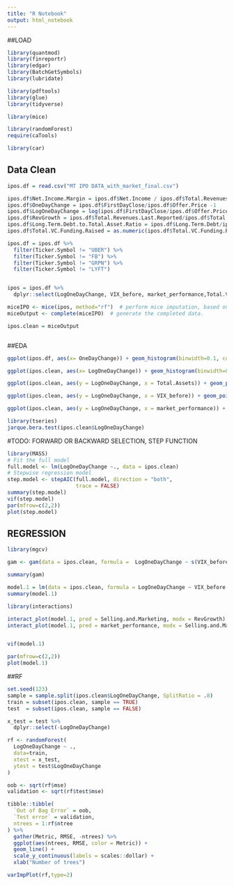 ```yaml
---
title: "R Notebook"
output: html_notebook
---
```


##LOAD
```r
library(quantmod)
library(finreportr)
library(edgar)
library(BatchGetSymbols)
library(lubridate)

library(pdftools)
library(glue)
library(tidyverse)

library(mice)

library(randomForest)
require(caTools)

library(car)
```


## Data Clean
```r


ipos.df = read.csv("MT IPO DATA_with_market_final.csv")

ipos.df$Net.Income.Margin = ipos.df$Net.Income / ipos.df$Total.Revenues.Last.Reported
ipos.df$OneDayChange = ipos.df$FirstDayClose/ipos.df$Offer.Price -1
ipos.df$LogOneDayChange = log(ipos.df$FirstDayClose/ipos.df$Offer.Price)
ipos.df$RevGrowth = ipos.df$Total.Revenues.Last.Reported/ipos.df$Total.Revenues.in.Previous.Year-1
ipos.df$Long.Term.Debt.to.Total.Asset.Ratio = ipos.df$Long.Term.Debt/ipos.df$Total.Assets
ipos.df$Total.VC.Funding.Raised = as.numeric(ipos.df$Total.VC.Funding.Raised)/1000

ipos.df = ipos.df %>%
  filter(Ticker.Symbol != "UBER") %>%
  filter(Ticker.Symbol != "FB") %>%
  filter(Ticker.Symbol != "GRPN") %>%
  filter(Ticker.Symbol != "LYFT")


ipos = ipos.df %>% 
  dplyr::select(LogOneDayChange, VIX_before, market_performance,Total.VC.Funding.Raised, Total.Revenues.Last.Reported, Total.Assets,Long.Term.Debt, Long.Term.Debt.to.Total.Asset.Ratio, Selling.and.Marketing, Total.Operating.Expenses, Net.Income, Net.Income.Margin, Type.of.Security, Investment.Bank..Lead.Left., Additional.Lead.Underwriters, RevGrowth, Proceeds)

miceIPO <- mice(ipos, method="rf")  # perform mice imputation, based on random forests.
miceOutput <- complete(miceIPO)  # generate the completed data.

ipos.clean = miceOutput



```

##EDA
```r
ggplot(ipos.df, aes(x= OneDayChange)) + geom_histogram(binwidth=0.1, colour="black", aes(y=..count..), position = "stack") + theme_minimal()

ggplot(ipos.clean, aes(x= LogOneDayChange)) + geom_histogram(binwidth=0.1, colour="black", aes(y=..count..), position = "stack") + theme_minimal()

ggplot(ipos.clean, aes(y = LogOneDayChange, x = Total.Assets)) + geom_point() + theme_minimal() +   geom_smooth(method='lm', formula= y~x)

ggplot(ipos.clean, aes(y = LogOneDayChange, x = VIX_before)) + geom_point() + theme_minimal() +   geom_smooth(method='lm', formula= y~x)

ggplot(ipos.clean, aes(y = LogOneDayChange, x = market_performance)) + geom_point() + theme_minimal() +   geom_smooth(method='lm', formula= y~x)

library(tseries)
jarque.bera.test(ipos.clean$LogOneDayChange)

```


#TODO: FORWARD OR BACKWARD SELECTION, STEP FUNCTION
```r
library(MASS)
# Fit the full model 
full.model <- lm(LogOneDayChange ~., data = ipos.clean)
# Stepwise regression model
step.model <- stepAIC(full.model, direction = "both", 
                      trace = FALSE)
summary(step.model)
vif(step.model)
par(mfrow=c(2,2))
plot(step.model)
```


## REGRESSION
```r
library(mgcv)

gam <- gam(data = ipos.clean, formula =  LogOneDayChange ~ s(VIX_before) + s(market_performance) + s(Total.Revenues.Last.Reported) + s(Total.Assets) + s(Selling.and.Marketing) + s(Net.Income) + s(Net.Income.Margin) + s(RevGrowth) + s(Total.VC.Funding.Raised) +s(Long.Term.Debt) +s(Proceeds) + Investment.Bank..Lead.Left.)

summary(gam)

model.1 = lm(data = ipos.clean, formula = LogOneDayChange ~ VIX_before + market_performance  + Selling.and.Marketing + Net.Income.Margin + RevGrowth + Total.Assets + log(Proceeds) + Type.of.Security  + Selling.and.Marketing:RevGrowth + market_performance:Selling.and.Marketing)
summary(model.1)
```

```r

library(interactions)

interact_plot(model.1, pred = Selling.and.Marketing, modx = RevGrowth)
interact_plot(model.1, pred = market_performance, modx = Selling.and.Marketing)


vif(model.1)

par(mfrow=c(2,2))
plot(model.1)


```

##RF
```r
set.seed(123)
sample = sample.split(ipos.clean$LogOneDayChange, SplitRatio = .8)
train = subset(ipos.clean, sample == TRUE)
test  = subset(ipos.clean, sample == FALSE)

x_test = test %>%
  dplyr::select(-LogOneDayChange)

rf <- randomForest(
  LogOneDayChange ~ .,
  data=train,
  xtest = x_test,
  ytest = test$LogOneDayChange
)

oob <- sqrt(rf$mse)
validation <- sqrt(rf$test$mse)

tibble::tibble(
  `Out of Bag Error` = oob,
  `Test error` = validation,
  ntrees = 1:rf$ntree
) %>%
  gather(Metric, RMSE, -ntrees) %>%
  ggplot(aes(ntrees, RMSE, color = Metric)) +
  geom_line() +
  scale_y_continuous(labels = scales::dollar) +
  xlab("Number of trees")

varImpPlot(rf,type=2)

```
